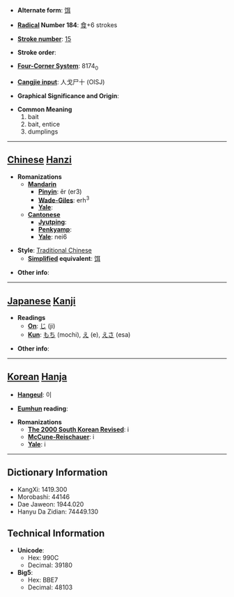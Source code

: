 * '''Alternate form''': [[饵]]

* '''[[Wiktionary:Chinese radical index| Radical]] Number 184''': [[Wiktionary:Chinese radical index 食|食]]+6 strokes

* '''[[Wiktionary:Chinese total strokes index|Stroke number]]''': [[Wiktionary:Chinese total strokes index 15|15]]

* '''Stroke order''': 

* '''[[Wiktionary:Chinese four corner index|Four-Corner System]]''': 8174<sub>0</sub>

* '''[[Wiktionary:Chinese Cangjie index|Cangjie input]]''': 人戈尸十 (OISJ)

* '''Graphical Significance and Origin''': 

* '''Common Meaning'''
*#bait
*# bait, entice
*# dumplings


----

== [[Chinese]] [[Hanzi]] ==

* '''Romanizations'''
** '''[[Mandarin]]'''
*** '''[[Pinyin]]''': ěr (er3)
*** '''[[Wade-Giles]]''': erh<sup>3</sup>
*** '''[[Yale]]''': 
** '''[[Cantonese]]'''
*** '''[[Jyutping]]''':
*** '''[[Penkyamp]]''': 
*** '''[[Yale]]''': nei6

* '''Style''': [[Traditional Chinese]] 
** '''[[Simplified Chinese|Simplified]] equivalent''': [[饵]]

* '''Other info''': 

----

== [[Japanese]] [[Kanji]] ==

* '''Readings'''
** '''[[On]]''': [[じ]] (ji)
** '''[[Kun]]''': [[もち]] (mochi), [[え]] (e), [[えさ]] (esa)

* '''Other info''':  

----

== [[Korean]] [[Hanja]] ==

* '''[[Hangeul]]''': 이

* '''[[Eumhun]] reading''': 

* '''Romanizations'''
** '''[[The 2000 South Korean Revised Romanization|The 2000 South Korean Revised]]''': i
** '''[[McCune-Reischauer]]''': i
** '''[[Yale]]''': i

----

== Dictionary Information ==

* KangXi: 1419.300
* Morobashi: 44146
* Dae Jaweon: 1944.020
* Hanyu Da Zidian: 74449.130

== Technical Information ==

* '''Unicode''':
** Hex: 990C
** Decimal: 39180
* '''Big5''':
** Hex: BBE7
** Decimal: 48103